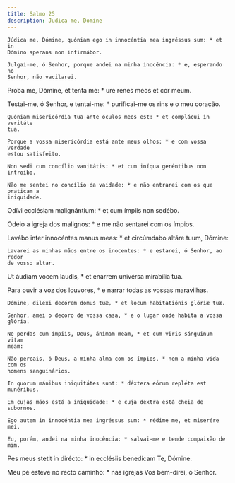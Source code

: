 ```yaml
---
title: Salmo 25
description: Judica me, Domine
---
```


<div class="side-by-side not-content">

    Júdica me, Dómine, quóniam ego in innocéntia mea ingréssus sum: * et in
    Dómino sperans non infirmábor.

    Julgai-me, ó Senhor, porque andei na minha inocência: * e, esperando no
    Senhor, não vacilarei.
  </span>

Proba me, Dómine, et tenta me: * ure renes meos et cor meum.

  <span>
    Testai-me, ó Senhor, e tentai-me: * purificai-me os rins e o meu coração.

    Quóniam misericórdia tua ante óculos meos est: * et complácui in veritáte
    tua.

    Porque a vossa misericórdia está ante meus olhos: * e com vossa verdade
    estou satisfeito.

    Non sedi cum concílio vanitátis: * et cum iníqua geréntibus non introíbo.

    Não me sentei no concílio da vaidade: * e não entrarei com os que praticam a
    iniquidade.
  </span>

Odívi ecclésiam malignántium: * et cum ímpiis non sedébo.

Odeio a igreja dos malignos: * e me não sentarei com os ímpios.

  <span>
    Lavábo inter innocéntes manus meas: * et circúmdabo altáre tuum, Dómine:

    Lavarei as minhas mãos entre os inocentes: * e estarei, ó Senhor, ao redor
    de vosso altar.
  </span>

Ut áudiam vocem laudis, * et enárrem univérsa mirabília tua.

  <span>
    Para ouvir a voz dos louvores, * e narrar todas as vossas maravilhas.

    Dómine, diléxi decórem domus tuæ, * et locum habitatiónis glóriæ tuæ.

    Senhor, amei o decoro de vossa casa, * e o lugar onde habita a vossa glória.

    Ne perdas cum ímpiis, Deus, ánimam meam, * et cum viris sánguinum vitam
    meam:

    Não percais, ó Deus, a minha alma com os ímpios, * nem a minha vida com os
    homens sanguinários.

    In quorum mánibus iniquitátes sunt: * déxtera eórum repléta est munéribus.

    Em cujas mãos está a iniquidade: * e cuja dextra está cheia de subornos.

    Ego autem in innocéntia mea ingréssus sum: * rédime me, et miserére mei.

    Eu, porém, andei na minha inocência: * salvai-me e tende compaixão de mim.
  </span>

Pes meus stetit in dirécto: * in ecclésiis benedícam Te, Dómine.

  <span>
    Meu pé esteve no recto caminho: * nas igrejas Vos bem-direi, ó Senhor.

</div>
